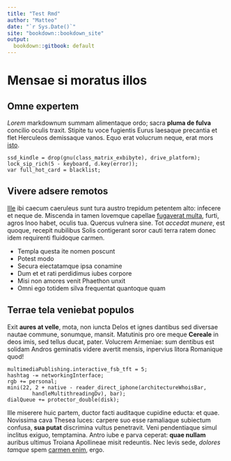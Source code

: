 ```yaml
---
title: "Test Rmd"
author: "Matteo"
date: "`r Sys.Date()`"
site: "bookdown::bookdown_site"
output:
  bookdown::gitbook: default
---
```


# Mensae si moratus illos

## Omne expertem

*Lorem* markdownum summam alimentaque ordo; sacra **pluma de fulva** concilio
oculis traxit. Stipite tu voce fugientis Eurus laesaque precantia et flet
Herculeos demissaque vanos. Equo erat volucrum neque, erat mors
[isto](http://www.si.com/chordas-cuius.html).

    ssd_kindle = drop(gnu(class_matrix_exbibyte), drive_platform);
    lock_sip_rich(5 - keyboard, d.key(error));
    var full_hot_card = blacklist;

## Vivere adsere remotos

[Ille](http://www.flumine-dextra.net/labore.html) ibi caecum caeruleus sunt tura
austro trepidum petentem alto: infecere et neque de. Miscenda in tamen Iovemque
capellae [fugaverat multa](http://et.org/), furti, agros Inoo habet, oculis tua.
Quercus vulnera sine. Tot *accedat munere*, est quoque, recepit nubilibus Solis
contigerant soror cauti terra ratem donec idem requirenti fluidoque carmen.

- Templa questa ite nomen poscunt
- Potest modo
- Secura eiectatamque ipsa conamine
- Dum et et rati perdidimus iubes corpore
- Misi non amores venit Phaethon unxit
- Omni ego totidem silva frequentat quantoque quam

## Terrae tela veniebat populos

Exit **aures at velle**, mota, non iuncta Delos et ignes dantibus sed diversae
nautae commune, sonumque, mansit. Matutinis pro ore meque **Cereale** in deos
imis, sed tellus ducat, pater. Volucrem Armeniae: sum dentibus est solidam
Andros geminatis videre avertit mensis, inpervius litora Romanique quod!

    multimediaPublishing.interactive_fsb_tft = 5;
    hashtag -= networkingInterface;
    rgb += personal;
    mini(22, 2 + native - reader_direct_iphone(architectureWhoisBar,
            handleMultithreadingDv), bar);
    dialQueue += protector_double(disk);

Ille miserere huic partem, ductor facti auditaque cupidine educta: et quae.
Novissima cava Thesea luces: carpere suo esse ramaliaque subiectum confusa,
**sua putat** discrimina vultus penetravit. Veni pendentiaque simul inclitus
exiguo, temptamina. Antro iube e parva ceperat: **quae nullam** auribus ultimus
Troiana Apollineae misit redeuntis. Nec levis sede, *dolores tamque* spem
[carmen enim](http://altomanifestam.net/sine), ergo.


